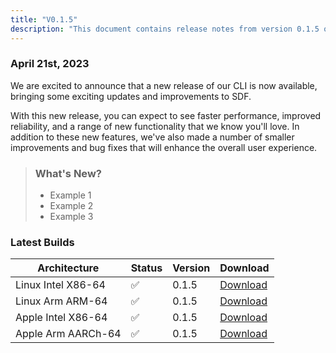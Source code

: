 ```yaml
---
title: "V0.1.5"
description: "This document contains release notes from version 0.1.5 of SDF."
---
```

### April 21st, 2023

<p>We are excited to announce that a new release of our CLI is now available, bringing some exciting updates and improvements to SDF.</p>

<p>With this new release, you can expect to see faster performance, improved reliability, and a range of new functionality that we know you'll love. In addition to these new features, we've also made a number of smaller improvements and bug fixes that will enhance the overall user experience.</p>

> ### What's New?
> - Example 1
> - Example 2
> - Example 3


### Latest Builds 

| Architecture           | Status | Version | Download |
| ---------------------- | ------ | ------- | -------- |
| Linux Intel X86-64     |   ✅   | 0.1.5  | [Download](https://cdn.sdf.com/releases/download/sdf-v0.1.5-x86_64-unknown-linux-musl.tar.gz) |
| Linux Arm ARM-64       |   ✅   | 0.1.5  | [Download](https://cdn.sdf.com/releases/download/sdf-v0.1.5-arm-unknown-linux-gnueabihf.tar.gz) |
| Apple Intel X86-64     |   ✅   | 0.1.5  | [Download](https://cdn.sdf.com/releases/download/sdf-v0.1.5-x86_64-apple-darwin.tar.gz) |
| Apple Arm AARCh-64     |   ✅   | 0.1.5  | [Download](https://cdn.sdf.com/releases/download/sdf-v0.1.5-aarch64-apple-darwin.tar.gz) |

